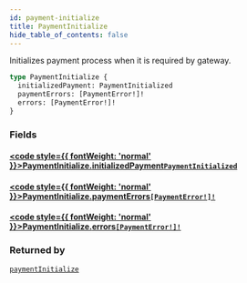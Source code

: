 ```yaml
---
id: payment-initialize
title: PaymentInitialize
hide_table_of_contents: false
---
```








Initializes payment process when it is required by gateway.

```graphql
type PaymentInitialize {
  initializedPayment: PaymentInitialized
  paymentErrors: [PaymentError!]!
  errors: [PaymentError!]!
}
```


### Fields

#### [<code style={{ fontWeight: 'normal' }}>PaymentInitialize.<b>initializedPayment</b></code>](#)<Bullet />[`PaymentInitialized`](../../../developer/api-reference/objects/payment-initialized) <Badge class="secondary" text="object"/>
> 
> 

#### [<code style={{ fontWeight: 'normal' }}>PaymentInitialize.<b>paymentErrors</b></code>](#)<Bullet />[`[PaymentError!]!`](../../../developer/api-reference/objects/payment-error) <Badge class="secondary" text="non-null"/> <Badge class="secondary" text="object"/>
> 
> 

#### [<code style={{ fontWeight: 'normal' }}>PaymentInitialize.<b>errors</b></code>](#)<Bullet />[`[PaymentError!]!`](../../../developer/api-reference/objects/payment-error) <Badge class="secondary" text="non-null"/> <Badge class="secondary" text="object"/>
> 
> 



### Returned by

[`paymentInitialize`](../../../developer/api-reference/mutations/payment-initialize)  <Badge class="secondary" text="mutation"/>



